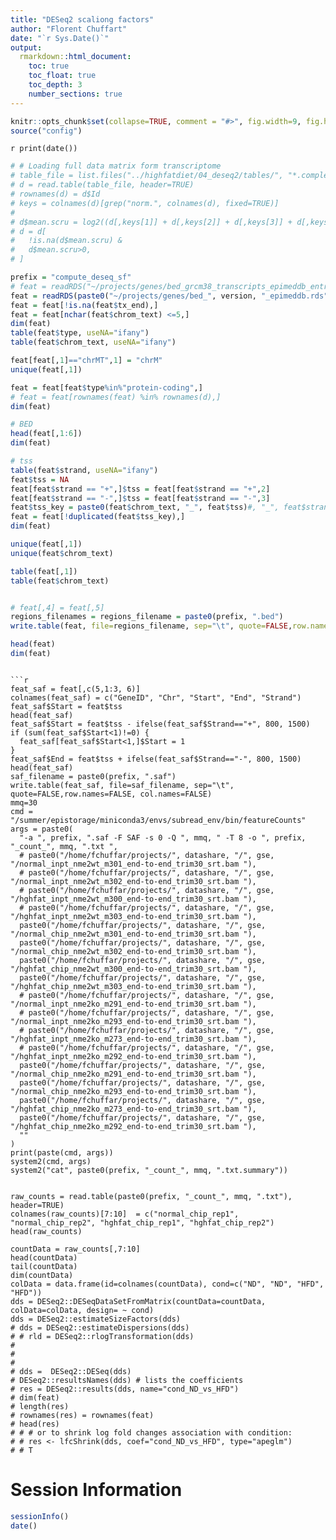 ```yaml
---
title: "DESeq2 scaliong factors"
author: "Florent Chuffart"
date: "`r Sys.Date()`"
output:
  rmarkdown::html_document:
    toc: true
    toc_float: true
    toc_depth: 3
    number_sections: true
---
```



```r
knitr::opts_chunk$set(collapse=TRUE, comment = "#>", fig.width=9, fig.height=6, eval=TRUE, echo=FALSE, results="hide")
source("config")
```

`r print(date())`



```r
# # Loading full data matrix form transcriptome
# table_file = list.files("../highfatdiet/04_deseq2/tables/", "*.complete.txt", full.names=TRUE)[1]
# d = read.table(table_file, header=TRUE)
# rownames(d) = d$Id
# keys = colnames(d)[grep("norm.", colnames(d), fixed=TRUE)]
#
# d$mean.scru = log2((d[,keys[1]] + d[,keys[2]] + d[,keys[3]] + d[,keys[4]]) / 4 + 1)
# d = d[
#   !is.na(d$mean.scru) &
#   d$mean.scru>0,
# ]

prefix = "compute_deseq_sf"
# feat = readRDS("~/projects/genes/bed_grcm38_transcripts_epimeddb_entrez.rds")
feat = readRDS(paste0("~/projects/genes/bed_", version, "_epimeddb.rds"))
feat = feat[!is.na(feat$tx_end),]
feat = feat[nchar(feat$chrom_text) <=5,]
dim(feat)
table(feat$type, useNA="ifany")
table(feat$chrom_text, useNA="ifany")

feat[feat[,1]=="chrMT",1] = "chrM"
unique(feat[,1])

feat = feat[feat$type%in%"protein-coding",]
# feat = feat[rownames(feat) %in% rownames(d),]
dim(feat)

# BED
head(feat[,1:6])
dim(feat)

# tss
table(feat$strand, useNA="ifany")
feat$tss = NA
feat[feat$strand == "+",]$tss = feat[feat$strand == "+",2]
feat[feat$strand == "-",]$tss = feat[feat$strand == "-",3]
feat$tss_key = paste0(feat$chrom_text, "_", feat$tss)#, "_", feat$strand)
feat = feat[!duplicated(feat$tss_key),]
dim(feat)

unique(feat[,1])
unique(feat$chrom_text)

table(feat[,1])
table(feat$chrom_text)


# feat[,4] = feat[,5]
regions_filenames = regions_filename = paste0(prefix, ".bed")
write.table(feat, file=regions_filename, sep="\t", quote=FALSE,row.names=FALSE, col.names=FALSE)

head(feat)
dim(feat)
```

```

```r
feat_saf = feat[,c(5,1:3, 6)]
colnames(feat_saf) = c("GeneID", "Chr", "Start", "End", "Strand")
feat_saf$Start = feat$tss
head(feat_saf)
feat_saf$Start = feat$tss - ifelse(feat_saf$Strand=="+", 800, 1500) 
if (sum(feat_saf$Start<1)!=0) {
  feat_saf[feat_saf$Start<1,]$Start = 1
} 
feat_saf$End = feat$tss + ifelse(feat_saf$Strand=="-", 800, 1500)  
head(feat_saf)
saf_filename = paste0(prefix, ".saf")
write.table(feat_saf, file=saf_filename, sep="\t", quote=FALSE,row.names=FALSE, col.names=FALSE)
mmq=30
cmd = "/summer/epistorage/miniconda3/envs/subread_env/bin/featureCounts"
args = paste0(
  "-a ", prefix, ".saf -F SAF -s 0 -Q ", mmq, " -T 8 -o ", prefix, "_count_", mmq, ".txt ", 
  # paste0("/home/fchuffar/projects/", datashare, "/", gse, "/normal_inpt_nme2wt_m301_end-to-end_trim30_srt.bam "),
  # paste0("/home/fchuffar/projects/", datashare, "/", gse, "/normal_inpt_nme2wt_m302_end-to-end_trim30_srt.bam "),
  # paste0("/home/fchuffar/projects/", datashare, "/", gse, "/hghfat_inpt_nme2wt_m300_end-to-end_trim30_srt.bam "),
  # paste0("/home/fchuffar/projects/", datashare, "/", gse, "/hghfat_inpt_nme2wt_m303_end-to-end_trim30_srt.bam "),
  paste0("/home/fchuffar/projects/", datashare, "/", gse, "/normal_chip_nme2wt_m301_end-to-end_trim30_srt.bam "),
  paste0("/home/fchuffar/projects/", datashare, "/", gse, "/normal_chip_nme2wt_m302_end-to-end_trim30_srt.bam "),
  paste0("/home/fchuffar/projects/", datashare, "/", gse, "/hghfat_chip_nme2wt_m300_end-to-end_trim30_srt.bam "),
  paste0("/home/fchuffar/projects/", datashare, "/", gse, "/hghfat_chip_nme2wt_m303_end-to-end_trim30_srt.bam "),
  # paste0("/home/fchuffar/projects/", datashare, "/", gse, "/normal_inpt_nme2ko_m291_end-to-end_trim30_srt.bam "),
  # paste0("/home/fchuffar/projects/", datashare, "/", gse, "/normal_inpt_nme2ko_m293_end-to-end_trim30_srt.bam "),
  # paste0("/home/fchuffar/projects/", datashare, "/", gse, "/hghfat_inpt_nme2ko_m273_end-to-end_trim30_srt.bam "),
  # paste0("/home/fchuffar/projects/", datashare, "/", gse, "/hghfat_inpt_nme2ko_m292_end-to-end_trim30_srt.bam "),
  paste0("/home/fchuffar/projects/", datashare, "/", gse, "/normal_chip_nme2ko_m291_end-to-end_trim30_srt.bam "),
  paste0("/home/fchuffar/projects/", datashare, "/", gse, "/normal_chip_nme2ko_m293_end-to-end_trim30_srt.bam "),
  paste0("/home/fchuffar/projects/", datashare, "/", gse, "/hghfat_chip_nme2ko_m273_end-to-end_trim30_srt.bam "),
  paste0("/home/fchuffar/projects/", datashare, "/", gse, "/hghfat_chip_nme2ko_m292_end-to-end_trim30_srt.bam "),
  ""
)
print(paste(cmd, args))
system2(cmd, args)
system2("cat", paste0(prefix, "_count_", mmq, ".txt.summary"))


raw_counts = read.table(paste0(prefix, "_count_", mmq, ".txt"), header=TRUE)
colnames(raw_counts)[7:10]  = c("normal_chip_rep1", "normal_chip_rep2", "hghfat_chip_rep1", "hghfat_chip_rep2")
head(raw_counts)

countData = raw_counts[,7:10]
head(countData)
tail(countData)
dim(countData)
colData = data.frame(id=colnames(countData), cond=c("ND", "ND", "HFD", "HFD"))
dds = DESeq2::DESeqDataSetFromMatrix(countData=countData, colData=colData, design= ~ cond)
dds = DESeq2::estimateSizeFactors(dds)
# dds = DESeq2::estimateDispersions(dds)
# # rld = DESeq2::rlogTransformation(dds)
#
#
#
# dds =  DESeq2::DESeq(dds)
# DESeq2::resultsNames(dds) # lists the coefficients
# res = DESeq2::results(dds, name="cond_ND_vs_HFD")
# dim(feat)
# length(res)
# rownames(res) = rownames(feat)
# head(res)
# # # or to shrink log fold changes association with condition:
# # res <- lfcShrink(dds, coef="cond_ND_vs_HFD", type="apeglm")
# # T

```


# Session Information

```r
sessionInfo()
date()
```



























